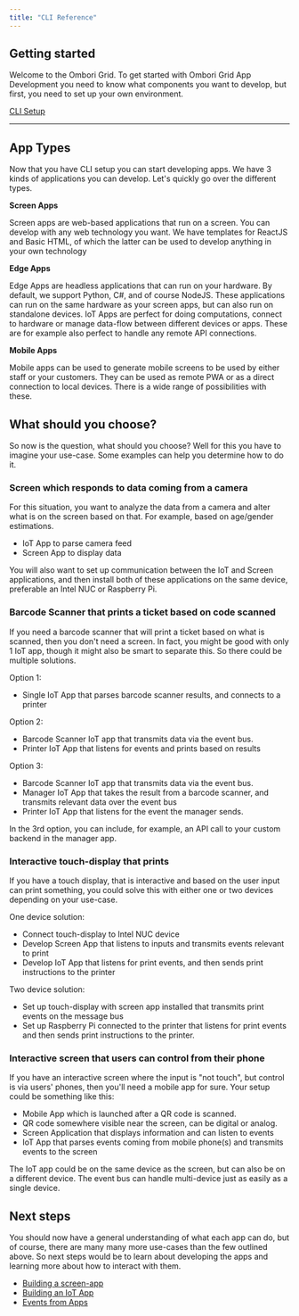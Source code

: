 ```yaml
---
title: "CLI Reference"
---
```


## Getting started

Welcome to the Ombori Grid. To get started with Ombori Grid App Development you need to know what components you want to develop, but first, you need to set up your own environment.

[CLI Setup](/cli/setup)

<hr />

## App Types

Now that you have CLI setup you can start developing apps. We have 3 kinds of applications you can develop. Let's quickly go over the different types.

**Screen Apps**

Screen apps are web-based applications that run on a screen. You can develop with any web technology you want. We have templates for ReactJS and Basic HTML, of which the latter can be used to develop anything in your own technology

**Edge Apps**

Edge Apps are headless applications that can run on your hardware. By default, we support Python, C#, and of course NodeJS. These applications can run on the same hardware as your screen apps, but can also run on standalone devices. IoT Apps are perfect for doing computations, connect to hardware or manage data-flow between different devices or apps. These are for example also perfect to handle any remote API connections.

**Mobile Apps**

Mobile apps can be used to generate mobile screens to be used by either staff or your customers. They can be used as remote PWA or as a direct connection to local devices. There is a wide range of possibilities with these.

## What should you choose?

So now is the question, what should you choose? Well for this you have to imagine your use-case. Some examples can help you determine how to do it.

### Screen which responds to data coming from a camera

For this situation, you want to analyze the data from a camera and alter what is on the screen based on that. For example, based on age/gender estimations.

- IoT App to parse camera feed
- Screen App to display data

You will also want to set up communication between the IoT and Screen applications, and then install both of these applications on the same device, preferable an Intel NUC or Raspberry Pi.

### Barcode Scanner that prints a ticket based on code scanned

If you need a barcode scanner that will print a ticket based on what is scanned, then you don't need a screen. In fact, you might be good with only 1 IoT app, though it might also be smart to separate this. So there could be multiple solutions.

Option 1:

- Single IoT App that parses barcode scanner results, and connects to a printer

Option 2:

- Barcode Scanner IoT app that transmits data via the event bus.
- Printer IoT App that listens for events and prints based on results

Option 3:

- Barcode Scanner IoT app that transmits data via the event bus.
- Manager IoT App that takes the result from a barcode scanner, and transmits relevant data over the event bus
- Printer IoT App that listens for the event the manager sends.

In the 3rd option, you can include, for example, an API call to your custom backend in the manager app.

### Interactive touch-display that prints

If you have a touch display, that is interactive and based on the user input can print something, you could solve this with either one or two devices depending on your use-case.

One device solution:

- Connect touch-display to Intel NUC device
- Develop Screen App that listens to inputs and transmits events relevant to print
- Develop IoT App that listens for print events, and then sends print instructions to the printer

Two device solution:

- Set up touch-display with screen app installed that transmits print events on the message bus
- Set up Raspberry Pi connected to the printer that listens for print events and then sends print instructions to the printer.

### Interactive screen that users can control from their phone

If you have an interactive screen where the input is "not touch", but control is via users' phones, then you'll need a mobile app for sure. Your setup could be something like this:

- Mobile App which is launched after a QR code is scanned.
- QR code somewhere visible near the screen, can be digital or analog.
- Screen Application that displays information and can listen to events
- IoT App that parses events coming from mobile phone(s) and transmits events to the screen

The IoT app could be on the same device as the screen, but can also be on a different device. The event bus can handle multi-device just as easily as a single device.

## Next steps

You should now have a general understanding of what each app can do, but of course, there are many many more use-cases than the few outlined above. So next steps would be to learn about developing the apps and learning more about how to interact with them.

- [Building a screen-app](/app-development/building-your-first-screen-app)
- [Building an IoT App](/iot-development/creating-your-first-iot-app.md)
- [Events from Apps](/iot-development/communication)
